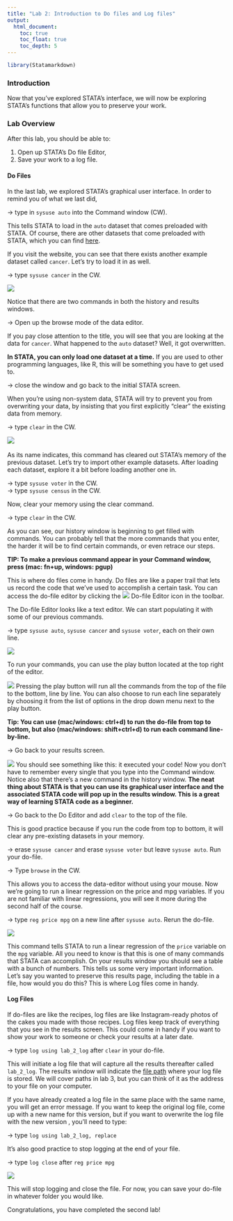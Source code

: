 ```yaml
---
title: "Lab 2: Introduction to Do files and Log files"
output: 
  html_document:
    toc: true
    toc_float: true
    toc_depth: 5
---
```

```r
library(Statamarkdown)
```


### Introduction
Now that you’ve explored STATA’s interface, we will now be exploring STATA’s functions that allow you to preserve your work. 

### Lab Overview

After this lab, you should be able to:  

1. Open up STATA’s Do file Editor,
2. Save your work to a log file.

#### Do Files

In the last lab, we explored STATA’s graphical user interface. In order to remind you of what we last did, 

-> type in `sysuse auto` into the Command window (CW). 

This tells STATA to load in the `auto` dataset that comes preloaded with STATA. Of course, there are other datasets that come preloaded with STATA, which you can find <a href="https://www.stata.com/links/stata-basics/example-datasets/" target="_blank">here</a>. 

If you visit the website, you can see that there exists another example dataset called `cancer`. Let’s try to load it in as well.

-> type `sysuse cancer` in the CW.

![](/Users/home_folder/econ5060_website/images/lab2/Picture1.png)

Notice that there are two commands in both the history and results windows. 

-> Open up the browse mode of the data editor.

If you pay close attention to the title, you will see that you are looking at the data for `cancer`. What happened to the `auto` dataset? Well, it got overwritten. 

<strong>In STATA, you can only load one dataset at a time.</strong> If you are used to other programming languages, like R, this will be something you have to get used to. 

-> close the window and go back to the initial STATA screen.

When you’re using non-system data, STATA will try to prevent you from overwriting your data, by insisting that you first explicitly “clear” the existing data from memory. 

-> type `clear` in the CW.

![](/Users/home_folder/econ5060_website/images/lab2/Picture2.png){width=auto}
<br><br/>
As its name indicates, this command has cleared out STATA’s memory of the previous dataset. Let’s try to import other example datasets. After loading each dataset, explore it a bit before loading another one in.


-> type `sysuse voter` in the CW. <br>
-> type `sysuse census` in the CW.

Now, clear your memory using the clear command. 

-> type `clear` in the CW.

As you can see, our history window is beginning to get filled with commands. You can probably tell that the more commands that you enter, the harder it will be to find certain commands, or even retrace our steps. 

<strong>TIP: To make a previous command appear in your Command window, press (mac: fn+up, windows: pgup)</strong>

This is where do files come in handy. Do files are like a paper trail that lets us record the code that we've used to accomplish a certain task. You can access the do-file editor by clicking the ![](/Users/home_folder/econ5060_website/images/lab2/Picture3.png) Do-file Editor icon in the toolbar.

The Do-file Editor looks like a text editor. We can start populating it with some of our previous commands. 

-> type `sysuse auto`, `sysuse cancer` and `sysuse voter`, each on their own line. 

![](/Users/home_folder/econ5060_website/images/lab2/Picture4.png)


To run your commands, you can use the play button located at the top right of the editor. 

![](/Users/home_folder/econ5060_website/images/lab2/Picture5.png)
Pressing the play button will run all the commands from the top of the file to the bottom, line by line. You can also choose to run each line separately by choosing it from the list of options in the drop down menu next to the play button.

<strong>Tip: You can use (mac/windows: ctrl+d) to run the do-file from top to bottom,  but also (mac/windows: shift+ctrl+d) to run each command line-by-line.</strong>

-> Go back to your results screen.

![](/Users/home_folder/econ5060_website/images/lab2/Picture6.png)
You should see something like this: it executed your code! Now you don’t have to remember every single that you type into the Command window. Notice also that there’s a new command in the history window. <strong>The neat thing about STATA is that you can use its graphical user interface and the associated STATA code will pop up in the results window. This is a great way of learning STATA code as a beginner.</strong>

-> Go back to the Do Editor and add `clear` to the top of the file.

This is good practice because if you run the code from top to bottom, it will clear any pre-existing datasets in your memory. 

-> erase `sysuse cancer` and erase `sysuse voter` but leave `sysuse auto`. Run your do-file.

-> Type `browse` in the CW.

This allows you to access the data-editor without using your mouse. Now we're going to run a linear regression on the price and mpg variables. If you are not familiar with linear regressions, you will see it more during the second half of the course. 

-> type `reg price mpg` on a new line after `sysuse auto`. Rerun the do-file. 

![](/Users/home_folder/econ5060_website/images/lab2/Picture7.png)

This command tells STATA to run a linear regression of the `price` variable on the `mpg` variable. All you need to know is that this is one of many commands that STATA can accomplish. On your results window you should see a table with a bunch of numbers. This tells us some very important information. Let’s say you wanted to preserve this results page, including the table in a file, how would you do this? This is where Log files come in handy.

#### Log Files

If do-files are like the recipes, log files are like Instagram-ready photos of the cakes you made with those recipes. Log files keep track of everything that you see in the results screen. This could come in handy if you want to show your work to someone or check your results at a later date. 

-> type `log using lab_2_log` after `clear` in your do-file.

This will initiate a log file that will capture all the results thereafter called `lab_2_log`. The results window will indicate the <a href=cheatsheets.html target="_blank"> file path</a> where your log file is stored. We will cover paths in lab 3, but you can think of it as the address to your file on your computer. 

If you have already created a log file in the same place with the same name, you will get an error message. If you want to keep the original log file, come up with a new name for this version, but if you want to overwrite the log file with the new version , you’ll need to type:

-> type `log using lab_2_log, replace`

It’s also good practice to stop logging at the end of your file. 

-> type `log close` after `reg price mpg`

![](/Users/home_folder/econ5060_website/images/lab2/Picture8.png)

This will stop logging and close the file. For now, you can save your do-file in whatever folder you would like.

Congratulations, you have completed the second lab!





